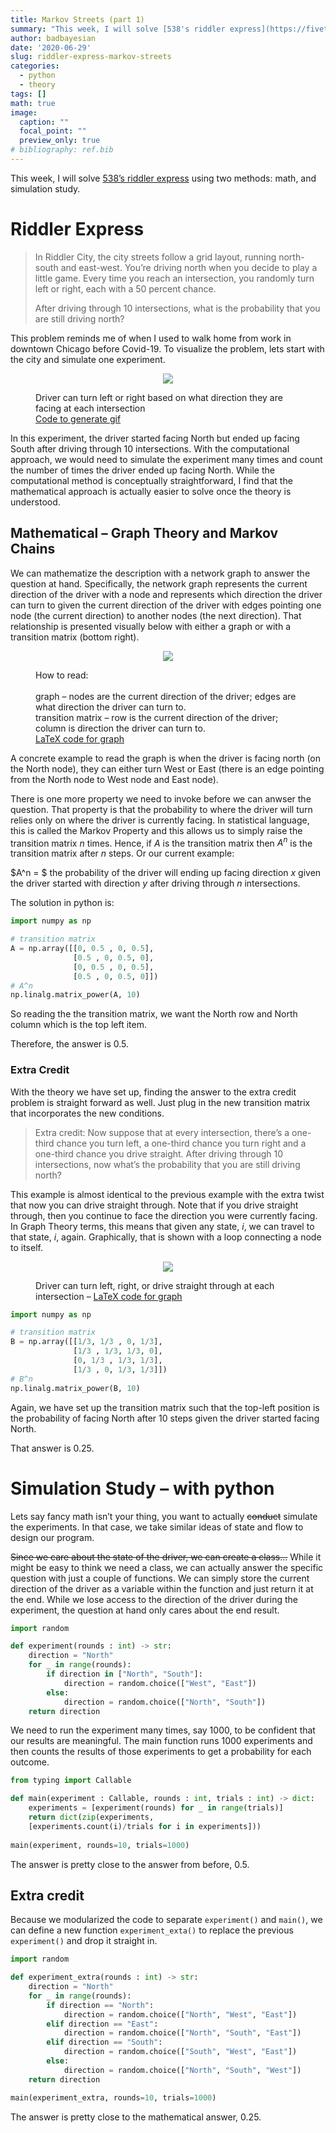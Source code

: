 ```yaml
---
title: Markov Streets (part 1)
summary: "This week, I will solve [538's riddler express](https://fivethirtyeight.com/features/can-you-connect-the-dots/) using two methods: math, and simulation study."
author: badbayesian
date: '2020-06-29'
slug: riddler-express-markov-streets
categories:
  - python
  - theory
tags: []
math: true
image:
  caption: ""
  focal_point: ""
  preview_only: true
# bibliography: ref.bib
---
```


This week, I will solve [538's riddler express](https://fivethirtyeight.com/features/can-you-connect-the-dots/) using two methods: math, and simulation study.

# Riddler Express
> In Riddler City, the city streets follow a grid layout, running north-south and east-west. You’re driving north when you decide to play a little game. Every time you reach an intersection, you randomly turn left or right, each with a 50 percent chance.
>
> After driving through 10 intersections, what is the probability that you are still driving north?

This problem reminds me of when I used to walk home from work in downtown Chicago before Covid-19. To visualize the problem, lets start with the city and simulate one experiment.

<figure>
<p align="center">
<img src="/img/2020-06-29-riddler-express-markov-streets/riddler_streets.gif">
</p>
<figcaption>
Driver can turn left or right based on what direction they are facing at each intersection<br>
[Code to generate gif](create_riddler_streets_gif.R)
</figcaption>
</figure>

In this experiment, the driver started facing North but ended up facing South after driving through 10 intersections. With the computational approach, we would need to simulate the experiment many times and count the number of times the driver ended up facing North. While the computational method is conceptually straightforward, I find that the mathematical approach is actually easier to solve once the theory is understood.

## Mathematical -- Graph Theory and Markov Chains

We can mathematize the description with a network graph to answer the question at hand. Specifically, the network graph represents the current direction of the driver with a node and represents which direction the driver can turn to given the current direction of the driver with edges pointing one node (the current direction) to another nodes (the next direction). That relationship is presented visually below with either a graph or with a transition matrix (bottom right).

<figure>
<p align="center">
<img src="/img/2020-06-29-riddler-express-markov-streets/riddle_streets_both.png">
</p>
<figcaption style="text-align:left;">
How to read:<br>
<br>
graph -- nodes are the current direction of the driver; edges are what direction the driver can turn to.<br>
transition matrix -- row is the current direction of the driver; column is direction the driver can turn to. <br>
[LaTeX code for graph](markov_streets.tex)
</figcaption>
</figure>

A concrete example to read the graph is when the driver is facing north (on the North node), they can either turn West or East (there is an edge pointing from the North node to West node and East node). 

There is one more property we need to invoke before we can anwser the question. That property is that the probability to where the driver will turn relies only on where the driver is currently facing. In statistical language, this is called the Markov Property and this allows us to simply raise the transition matrix $n$ times. Hence, if $A$ is the transition matrix then $A^n$ is the transition matrix after $n$ steps. Or our current example:

$A^n = $ the probability of the driver will ending up facing direction $x$ given the driver started with direction $y$ after driving through $n$ intersections.

The solution in python is:

```python
import numpy as np

# transition matrix
A = np.array([[0, 0.5 , 0, 0.5],
              [0.5 , 0, 0.5, 0],
              [0, 0.5 , 0, 0.5],
              [0.5 , 0, 0.5, 0]])
# A^n
np.linalg.matrix_power(A, 10)
```

So reading the the transition matrix, we want the North row and North column which is the top left item. 

Therefore, the answer is $0.5$.

### Extra Credit

With the theory we have set up, finding the answer to the extra credit problem is straight forward as well. Just plug in the new transition matrix that incorporates the new conditions.

> Extra credit: Now suppose that at every intersection, there’s a one-third chance you turn left, a one-third chance you turn right and a one-third chance you drive straight. After driving through 10 intersections, now what’s the probability that you are still driving north?

This example is almost identical to the previous example with the extra twist that now you can drive straight through. Note that if you drive straight through, then you continue to face the direction you were currently facing. In Graph Theory terms, this means that given any state, $i$, we can travel to that state, $i$, again. Graphically, that is shown with a loop connecting a node to itself.

<figure>
<p align="center">
<img src="/img/2020-06-29-riddler-express-markov-streets/riddle_streets_both_extra.png">
</p>
<figcaption>
Driver can turn left, right, or drive straight through at each intersection – [LaTeX code for graph](markov_streets_extra.tex)
</figcaption>
</figure>


```python
import numpy as np

# transition matrix
B = np.array([[1/3, 1/3 , 0, 1/3],
              [1/3 , 1/3, 1/3, 0],
              [0, 1/3 , 1/3, 1/3],
              [1/3 , 0, 1/3, 1/3]])
# B^n
np.linalg.matrix_power(B, 10)
```

Again, we have set up the transition matrix such that the top-left position is the probability of facing North after 10 steps given the driver started facing North.

That answer is $0.25$.

# Simulation Study -- with python

Lets say fancy math isn't your thing, you want to actually ~~conduct~~ simulate the experiments. In that case, we take similar ideas of state and flow to design our program.

~~Since we care about the state of the driver, we can create a class...~~ While it might be easy to think we need a class, we can actually answer the specific question with just a couple of functions. We can simply store the current direction of the driver as a variable within the function and just return it at the end. While we lose access to the direction of the driver during the experiment, the question at hand only cares about the end result.

```python
import random

def experiment(rounds : int) -> str:
    direction = "North"
    for _ in range(rounds):
        if direction in ["North", "South"]:
            direction = random.choice(["West", "East"])
        else:
            direction = random.choice(["North", "South"])
    return direction
```

We need to run the experiment many times, say 1000, to be confident that our results are meaningful. The main function runs 1000 experiments and then counts the results of those experiments to get a probability for each outcome.

```python
from typing import Callable

def main(experiment : Callable, rounds : int, trials : int) -> dict:
    experiments = [experiment(rounds) for _ in range(trials)]
    return dict(zip(experiments,
    [experiments.count(i)/trials for i in experiments]))
    
main(experiment, rounds=10, trials=1000)
```

The answer is pretty close to the answer from before, $0.5$.

## Extra credit

Because we modularized the code to separate `experiment()` and `main()`, we can define a new function `experiment_exta()` to replace the previous `experiment()` and drop it straight in.

```python
import random

def experiment_extra(rounds : int) -> str:
    direction = "North"
    for _ in range(rounds):
        if direction == "North":
            direction = random.choice(["North", "West", "East"])
        elif direction == "East":
            direction = random.choice(["North", "South", "East"])         
        elif direction == "South":
            direction = random.choice(["South", "West", "East"])
        else:
            direction = random.choice(["North", "South", "West"])
    return direction

main(experiment_extra, rounds=10, trials=1000)
```

The answer is pretty close to the mathematical answer, $0.25$.